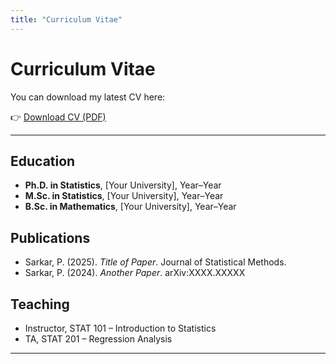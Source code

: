 ```yaml
---
title: "Curriculum Vitae"
---
```


# Curriculum Vitae

You can download my latest CV here:

👉 [Download CV (PDF)](/files/cv.pdf)

------------------------------------------------------------------------

## Education

-   **Ph.D. in Statistics**, \[Your University\], Year–Year\
-   **M.Sc. in Statistics**, \[Your University\], Year–Year\
-   **B.Sc. in Mathematics**, \[Your University\], Year–Year

## Publications

-   Sarkar, P. (2025). *Title of Paper*. Journal of Statistical Methods.\
-   Sarkar, P. (2024). *Another Paper*. arXiv:XXXX.XXXXX

## Teaching

-   Instructor, STAT 101 – Introduction to Statistics\
-   TA, STAT 201 – Regression Analysis

------------------------------------------------------------------------

## 
